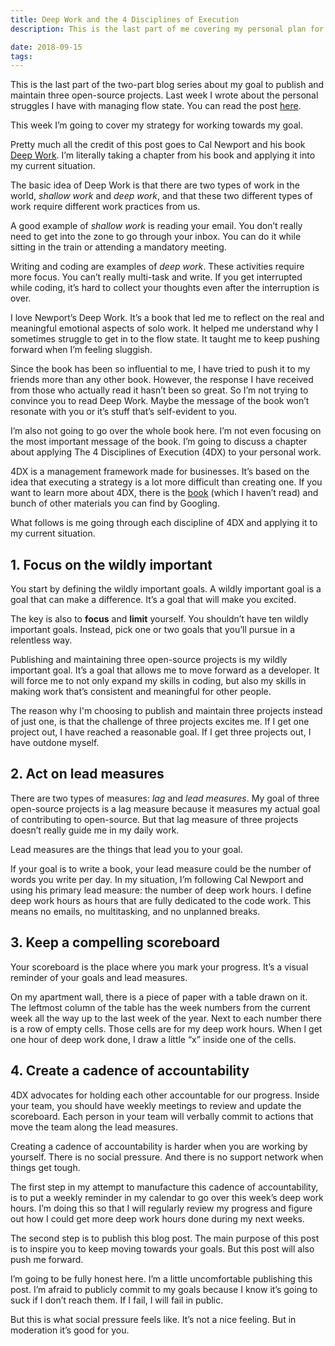```yaml
---
title: Deep Work and the 4 Disciplines of Execution
description: This is the last part of me covering my personal plan for the rest of 2018

date: 2018-09-15
tags:
---
```


This is the last part of the two-part blog series about my goal to publish and maintain three open-source projects. Last week I wrote about the personal struggles I have with managing flow state. You can read the post [here](http://www.flashover.blog/posts/from-flow-to-crash-to-steady/).

This week I’m going to cover my strategy for working towards my goal.

Pretty much all the credit of this post goes to Cal Newport and his book [Deep Work](http://calnewport.com/books/deep-work/). I’m literally taking a chapter from his book and applying it into my current situation.

The basic idea of Deep Work is that there are two types of work in the world, _shallow work_ and _deep work_, and that these two different types of work require different work practices from us.

A good example of _shallow work_ is reading your email. You don’t really need to get into the zone to go through your inbox. You can do it while sitting in the train or attending a mandatory meeting.

Writing and coding are examples of _deep work_. These activities require more focus. You can’t really multi-task and write. If you get interrupted while coding, it’s hard to collect your thoughts even after the interruption is over.

I love Newport’s Deep Work. It’s a book that led me to reflect on the real and meaningful emotional aspects of solo work. It helped me understand why I sometimes struggle to get in to the flow state. It taught me to keep pushing forward when I’m feeling sluggish.

Since the book has been so influential to me, I have tried to push it to my friends more than any other book. However, the response I have received from those who actually read it hasn’t been so great. So I’m not trying to convince you to read Deep Work. Maybe the message of the book won’t resonate with you or it’s stuff that’s self-evident to you.

I’m also not going to go over the whole book here. I’m not even focusing on the most important message of the book. I’m going to discuss a chapter about applying The 4 Disciplines of Execution (4DX) to your personal work.

4DX is a management framework made for businesses. It’s based on the idea that executing a strategy is a lot more difficult than creating one. If you want to learn more about 4DX, there is the [book](https://www.amazon.com/The-Disciplines-Execution-Achieving-Important/dp/145162705X) (which I haven’t read) and bunch of other materials you can find by Googling.

What follows is me going through each discipline of 4DX and applying it to my current situation.

## 1. Focus on the wildly important

You start by defining the wildly important goals. A wildly important goal is a goal that can make a difference. It’s a goal that will make you excited.

The key is also to **focus** and **limit** yourself. You shouldn’t have ten wildly important goals. Instead, pick one or two goals that you’ll pursue in a relentless way.

Publishing and maintaining three open-source projects is my wildly important goal. It’s a goal that allows me to move forward as a developer. It will force me to not only expand my skills in coding, but also my skills in making work that’s consistent and meaningful for other people.

The reason why I'm choosing to publish and maintain three projects instead of just one, is that the challenge of three projects excites me. If I get one project out, I have reached a reasonable goal. If I get three projects out, I have outdone myself.

## 2. Act on lead measures

There are two types of measures: _lag_ and _lead measures_. My goal of three open-source projects is a lag measure because it measures my actual goal of contributing to open-source. But that lag measure of three projects doesn’t really guide me in my daily work.

Lead measures are the things that lead you to your goal.

If your goal is to write a book, your lead measure could be the number of words you write per day. In my situation, I’m following Cal Newport and using his primary lead measure: the number of deep work hours. I define deep work hours as hours that are fully dedicated to the code work. This means no emails, no multitasking, and no unplanned breaks.

## 3. Keep a compelling scoreboard

Your scoreboard is the place where you mark your progress. It’s a visual reminder of your goals and lead measures.

On my apartment wall, there is a piece of paper with a table drawn on it. The leftmost column of the table has the week numbers from the current week all the way up to the last week of the year. Next to each number there is a row of empty cells. Those cells are for my deep work hours. When I get one hour of deep work done, I draw a little “x” inside one of the cells.

## 4. Create a cadence of accountability

4DX advocates for holding each other accountable for our progress. Inside your team, you should have weekly meetings to review and update the scoreboard. Each person in your team will verbally commit to actions that move the team along the lead measures.

Creating a cadence of accountability is harder when you are working by yourself. There is no social pressure. And there is no support network when things get tough.

The first step in my attempt to manufacture this cadence of accountability, is to put a weekly reminder in my calendar to go over this week’s deep work hours. I’m doing this so that I will regularly review my progress and figure out how I could get more deep work hours done during my next weeks.

The second step is to publish this blog post. The main purpose of this post is to inspire you to keep moving towards your goals. But this post will also push me forward.

I’m going to be fully honest here. I’m a little uncomfortable publishing this post. I’m afraid to publicly commit to my goals because I know it’s going to suck if I don’t reach them. If I fail, I will fail in public.

But this is what social pressure feels like. It’s not a nice feeling. But in moderation it’s good for you.
